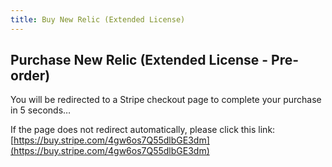 ```yaml
---
title: Buy New Relic (Extended License)
---
```



<Head>
  <meta httpEquiv="refresh" content="5; url='https://buy.stripe.com/4gw6os7Q55dlbGE3dm'" />
</Head>

## Purchase New Relic (Extended License - Pre-order)

You will be redirected to a Stripe checkout page to complete your purchase in 5 seconds…

If the page does not redirect automatically, please click this link: [https://buy.stripe.com/4gw6os7Q55dlbGE3dm](https://buy.stripe.com/4gw6os7Q55dlbGE3dm)
